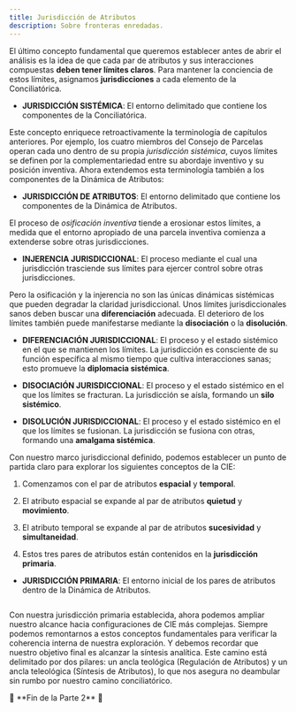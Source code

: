 ```yaml
---
title: Jurisdicción de Atributos
description: Sobre fronteras enredadas.
---
```


El último concepto fundamental que queremos establecer antes de abrir el análisis es la idea de que cada par de atributos y sus interacciones compuestas **deben tener límites claros**. Para mantener la conciencia de estos límites, asignamos **jurisdicciones** a cada elemento de la Conciliatórica.

- **JURISDICCIÓN SISTÉMICA**: El entorno delimitado que contiene los componentes de la Conciliatórica.

Este concepto enriquece retroactivamente la terminología de capítulos anteriores. Por ejemplo, los cuatro miembros del Consejo de Parcelas operan cada uno dentro de su propia *jurisdicción sistémica*, cuyos límites se definen por la complementariedad entre su abordaje inventivo y su posición inventiva. Ahora extendemos esta terminología también a los componentes de la Dinámica de Atributos:

- **JURISDICCIÓN DE ATRIBUTOS**: El entorno delimitado que contiene los componentes de la Dinámica de Atributos.

El proceso de *osificación inventiva* tiende a erosionar estos límites, a medida que el entorno apropiado de una parcela inventiva comienza a extenderse sobre otras jurisdicciones.

- **INJERENCIA JURISDICCIONAL**: El proceso mediante el cual una jurisdicción trasciende sus límites para ejercer control sobre otras jurisdicciones.

Pero la osificación y la injerencia no son las únicas dinámicas sistémicas que pueden degradar la claridad jurisdiccional. Unos límites jurisdiccionales sanos deben buscar una **diferenciación** adecuada. El deterioro de los límites también puede manifestarse mediante la **disociación** o la **disolución**.

- **DIFERENCIACIÓN JURISDICCIONAL**: El proceso y el estado sistémico en el que se mantienen los límites. La jurisdicción es consciente de su función específica al mismo tiempo que cultiva interacciones sanas; esto promueve la **diplomacia sistémica**.

- **DISOCIACIÓN JURISDICCIONAL**: El proceso y el estado sistémico en el que los límites se fracturan. La jurisdicción se aísla, formando un **silo sistémico**.

- **DISOLUCIÓN JURISDICCIONAL**: El proceso y el estado sistémico en el que los límites se fusionan. La jurisdicción se fusiona con otras, formando una **amalgama sistémica**.

Con nuestro marco jurisdiccional definido, podemos establecer un punto de partida claro para explorar los siguientes conceptos de la CIE:

1. Comenzamos con el par de atributos **espacial** y **temporal**.

2. El atributo espacial se expande al par de atributos **quietud** y **movimiento**.

3. El atributo temporal se expande al par de atributos **sucesividad** y **simultaneidad**.

4. Estos tres pares de atributos están contenidos en la **jurisdicción primaria**.

- **JURISDICCIÓN PRIMARIA**: El entorno inicial de los pares de atributos dentro de la Dinámica de Atributos.

<Image
  src="/images/jurisdiccion-primaria.svg"
  alt=""
  width={300}
  height={101}
  className="w-full"
/>

Con nuestra jurisdicción primaria establecida, ahora podemos ampliar nuestro alcance hacia configuraciones de CIE más complejas. Siempre podemos remontarnos a estos conceptos fundamentales para verificar la coherencia interna de nuestra exploración. Y debemos recordar que nuestro objetivo final es alcanzar la síntesis analítica. Este camino está delimitado por dos pilares: un ancla teológica (Regulación de Atributos) y un ancla teleológica (Síntesis de Atributos), lo que nos asegura no deambular sin rumbo por nuestro camino conciliatórico.

<div style={{ textAlign: 'center' }}>
🔖 **Fin de la Parte 2** 🔖
</div>